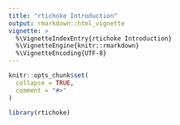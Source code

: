 ```yaml
---
title: "rtichoke Introduction"
output: rmarkdown::html_vignette
vignette: >
  %\VignetteIndexEntry{rtichoke Introduction}
  %\VignetteEngine{knitr::rmarkdown}
  %\VignetteEncoding{UTF-8}
---
```


```r
knitr::opts_chunk$set(
  collapse = TRUE,
  comment = "#>"
)
```

```r
library(rtichoke)
```
